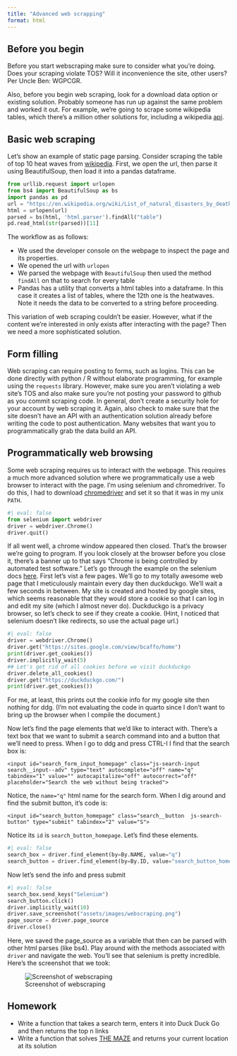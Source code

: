 ```yaml
---
title: "Advanced web scrapping"
format: html
---
```


## Before you begin

Before you start webscraping make sure to consider what you're doing. Does your scraping violate TOS? Will it inconvenience the site, other users? Per Uncle Ben: WGPCGR.

Also, before you begin web scraping, look for a download data option or existing solution. Probably someone has run up against the same problem and worked it out. For example, we're going to scrape some wikipedia tables, which there's a million other solutions for, including a wikipedia [api](https://www.mediawiki.org/wiki/API:Main_page).

## Basic web scraping

Let's show an example of static page parsing. Consider scraping the table of top 10 heat waves from [wikipedia](https://en.wikipedia.org/wiki/List_of_natural_disasters_by_death_toll). First, we open the url, then parse it using BeautifulSoup, then load it into a pandas dataframe.


```python
from urllib.request import urlopen
from bs4 import BeautifulSoup as bs
import pandas as pd
url = "https://en.wikipedia.org/wiki/List_of_natural_disasters_by_death_toll"
html = urlopen(url)
parsed = bs(html, 'html.parser').findAll("table")
pd.read_html(str(parsed))[11]
```

The workflow as as follows:

+ We used the developer console on the webpage to inspect the page and its properties.
+ We opened the url with `urlopen`
+ We parsed the webpage with `BeautifulSoup` then used the method `findAll` on that to search for every table
+ Pandas has a utility that converts a html tables into a dataframe. In this case it creates a list of tables, where the 12th one is the heatwaves. Note it needs the data to be converted to a string before proceeding.

This variation of web scraping couldn't be easier. However, what if the content we're interested in only exists after interacting with the page? Then we need a more sophisticated solution.

## Form filling
Web scraping can require posting to forms, such as logins. This can be done directly with python / R without elaborate programming, for example using the `requests` library. However, make sure you aren't violating a web site's TOS and also make sure you're not posting your password to github as you commit scraping code. In general, don't create a security hole for your account by web scraping it. Again, also check to make sure that the site doesn't have an API with an authentication solution already before writing the code to post authentication. Many websites that want you to programmatically grab the data build an API.

## Programmatically web browsing

Some web scraping requires us to interact with the webpage. This requires a much more advanced solution where we programmatically use a web browser to interact with the page. I'm using selenium and chromedriver. To do this, I had to download [chromedriver](https://chromedriver.chromium.org/downloads) and set it so that it was in my unix `PATH`.


```python
#| eval: false
from selenium import webdriver
driver = webdriver.Chrome()
driver.quit()
```

If all went well, a chrome window appeared then closed. That's the browser we're going to program. If you look closely at the browser before you close it, there's a banner up to that says "Chrome is being controlled by automated test software." Let's go through the example on the selenium docs [here](https://www.selenium.dev/documentation/webdriver/getting_started/first_script/). First let's vist a few pages. We'll go to my totally awesome web page that I meticulously maintain every day then duckduckgo. We'll wait a few seconds in between.
My site is created and hosted by google sites, which seems reasonable that they would store a cookie so that I can log in and edit my site (which I almost never do). Duckduckgo is a privacy browser, so let's check to see if they create a cookie. (Hint, I noticed that selenium doesn't like redirects, so use the actual page url.)


```python
#| eval: false
driver = webdriver.Chrome()
driver.get("https://sites.google.com/view/bcaffo/home")
print(driver.get_cookies())
driver.implicitly_wait(5)
## Let's get rid of all cookies before we visit duckduckgo
driver.delete_all_cookies()
driver.get("https://duckduckgo.com/")
print(driver.get_cookies())

```

For me, at least, this prints out the cookie info for my google site then nothing for ddg. (I'm not evaluating the code in quarto since I don't want to bring up the browser when I compile the document.)

Now let's find the page elements that we'd like to interact with. There's a text box that we want to submit a search command into and a button that we'll need to press. When I go to ddg and press CTRL-I I find that the search box is:

```
<input id="search_form_input_homepage" class="js-search-input search__input--adv" type="text" autocomplete="off" name="q" tabindex="1" value="" autocapitalize="off" autocorrect="off" placeholder="Search the web without being tracked">
```

Notice, the `name="q"` html name for the search form. When I dig around and find the submit button, it's code is:

```
<input id="search_button_homepage" class="search__button  js-search-button" type="submit" tabindex="2" value="S">
```

Notice its `id` is `search_button_homepage`. Let's find these elements.

```python
#| eval: false
search_box = driver.find_element(by=By.NAME, value="q")
search_button = driver.find_element(by=By.ID, value="search_button_homepage")
```

Now let's send the info and press submit

```python
#| eval: false
search_box.send_keys("Selenium")
search_button.click()
driver.implicitly_wait(10)
driver.save_screenshot("assets/images/webscraping.png")
page_source = driver.page_source
driver.close()
```

Here, we saved the page_source as a variable that then can be parsed with other html parses (like bs4). Play around with the methods associated with `driver` and navigate the web. You'll see that selenium is pretty incredible. Here's the screenshot that we took:

![Screenshot of webscraping](assets/images/webscraping.png)


## Homework
+ Write a function that takes a search term, enters it into Duck Duck Go and then returns the top n links
+ Write a function that solves [THE MAZE](https://smart-stats.github.io/advanced_ds4bio_book/qbook/assets/maze.html) and returns your current location at its solution